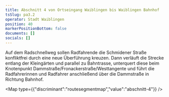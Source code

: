 ```yaml
---
title: Abschnitt 4 von Ortseingang Waiblingen bis Waiblingen Bahnhof
tsSlug: pa3.2
operator: Stadt Waiblingen
position: 40
markerPositionBottom: false
documents: []
socials: []
---
```

Auf dem Radschnellweg sollen Radfahrende die Schmidener Straße konfliktfrei durch eine neue Überführung kreuzen. Dann verläuft die Strecke entlang der Kleingärten und parallel zu Bahntrasse, unterquert diese beim Knotenpunkt Dammstraße/Fronackerstraße/Westtangente und führt die Radfahrerinnen und Radfahrer anschließend über die Dammstraße in Richtung Bahnhof.

<Map type={{"discriminant":"routesegmentmap","value":"abschnitt-4"}} />
